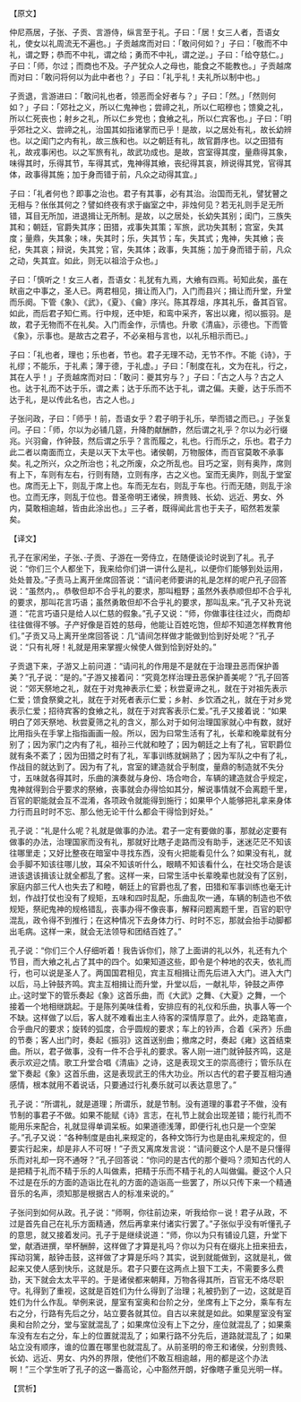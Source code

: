 

【原文】

仲尼燕居，子张、子贡、言游侍，纵言至于礼。子曰：「居！女三人者，吾语女礼，使女以礼周流无不遍也。」子贡越席而对曰：「敢问何如？」子曰：「敬而不中礼，谓之野；恭而不中礼，谓之给；勇而不中礼，谓之逆。」子曰：「给夺慈仁。」子曰：「师，尔过；而商也不及。子产犹众人之母也，能食之不能教也。」子贡越席而对曰：「敢问将何以为此中者也？」子曰：「礼乎礼！夫礼所以制中也。」

子贡退，言游进曰：「敢问礼也者，领恶而全好者与？」子曰：「然。」「然则何如？」子曰：「郊社之义，所以仁鬼神也；尝禘之礼，所以仁昭穆也；馈奠之礼，所以仁死丧也；射乡之礼，所以仁乡党也；食飨之礼，所以仁宾客也。」子曰：「明乎郊社之义、尝禘之礼，治国其如指诸掌而已乎！是故，以之居处有礼，故长幼辨也。以之闺门之内有礼，故三族和也。以之朝廷有礼，故官爵序也。以之田猎有礼，故戎事闲也。以之军旅有礼，故武功成也。是故，宫室得其度，量鼎得其象，味得其时，乐得其节，车得其式，鬼神得其飨，丧纪得其哀，辨说得其党，官得其体，政事得其施；加于身而错于前，凡众之动得其宜。」

子曰：「礼者何也？即事之治也。君子有其事，必有其治。治国而无礼，譬犹瞽之无相与？伥伥其何之？譬如终夜有求于幽室之中，非烛何见？若无礼则手足无所错，耳目无所加，进退揖让无所制。是故，以之居处，长幼失其别；闺门，三族失其和；朝廷，官爵失其序；田猎，戎事失其策；军旅，武功失其制；宫室，失其度；量鼎，失其象；味，失其时；乐，失其节；车，失其式；鬼神，失其飨；丧纪，失其哀；辩说，失其党；官，失其体；政事，失其施；加于身而错于前，凡众之动，失其宜。如此，则无以祖洽于众也。」

子曰：「慎听之！女三人者，吾语女：礼犹有九焉，大飨有四焉。茍知此矣，虽在畎亩之中事之，圣人已。两君相见，揖让而入门，入门而县兴；揖让而升堂，升堂而乐阕。下管《象》、《武》，《夏》、《龠》序兴。陈其荐俎，序其礼乐，备其百官。如此，而后君子知仁焉。行中规，还中矩，和鸾中采齐，客出以雍，彻以振羽。是故，君子无物而不在礼矣。入门而金作，示情也。升歌《清庙》，示德也。下而管《象》，示事也。是故古之君子，不必亲相与言也，以礼乐相示而已。」

子曰：「礼也者，理也；乐也者，节也。君子无理不动，无节不作。不能《诗》，于礼缪；不能乐，于礼素；薄于德，于礼虚。」子曰：「制度在礼，文为在礼，行之，其在人乎！」子贡越席而对曰：「敢问：夔其穷与？」子曰：「古之人与？古之人也。达于礼而不达于乐，谓之素；达于乐而不达于礼，谓之偏。夫夔，达于乐而不达于礼，是以传此名也，古之人也。」

子张问政，子曰：「师乎！前，吾语女乎？君子明于礼乐，举而错之而已。」子张复问。子曰：「师，尔以为必铺几筵，升降酌献酬酢，然后谓之礼乎？尔以为必行缀兆。兴羽龠，作钟鼓，然后谓之乐乎？言而履之，礼也。行而乐之，乐也。君子力此二者以南面而立，夫是以天下太平也。诸侯朝，万物服体，而百官莫敢不承事矣。礼之所兴，众之所治也；礼之所废，众之所乱也。目巧之室，则有奥阼，席则有上下，车则有左右，行则有随，立则有序，古之义也。室而无奥阼，则乱于堂室也。席而无上下，则乱于席上也。车而无左右，则乱于车也。行而无随，则乱于涂也。立而无序，则乱于位也。昔圣帝明王诸侯，辨贵贱、长幼、远近、男女、外内，莫敢相逾越，皆由此涂出也。」三子者，既得闻此言也于夫子，昭然若发蒙矣。

【译文】

孔子在家闲坐，子张、·子贡、子游在一旁侍立，在随便谈论时说到了礼。孔子说：“你们三个人都坐下，我来给你们讲一讲什么是礼，以便你们能够到处运用，处处普及。”子责马上离开坐席回答说：“请问老师要讲的礼是怎样的呢户孔子回答说：“虽然内，。恭敬但却不合乎礼的要求，那叫粗野；虽然外表恭顺但却不合乎礼的要求，那叫花言巧语；虽然勇敢但却不合乎礼的要求，那叫乱来。”孔子又补充说道：“花言巧语只是给人以仁慈的假象。”孔子又说：“师，你做事往往过火，而商却往往做得不够。子产好像是百姓的慈母，他能让百姓吃饱，但却不知道怎样教育他们。”子贡又马上离开坐席回答说：几“请间怎样做才能做到恰到好处呢？”孔子说：“只有礼呀！礼就是用来掌握火候使人做到恰到好处的。”

子贡退下来，子游又上前问道：“请问礼的作用是不是就在于治理丑恶而保护善美？”孔子说：“是的。”子游又接着问：“究竟怎样治理丑恶保护善美呢？”孔子回答说：“郊天祭地之礼，就在于对鬼神表示仁爱；秋尝夏谛之礼，就在于对祖先表示仁爱；馈食祭奠之礼，就在于对死者表示仁爱；乡射、乡饮酒之礼，就在于对乡党表示仁爱；招待宾客的食飨之礼，就在于对宾客表示仁爱。”孔子又接着说：“如果明白了郊天祭地、秋尝夏筛之礼的含义，那么对于如何治理国家就心中有数，就好比用指头在手掌上指指画画一般。所以，因为曰常生活有了礼，长辈和晚辈就有分别了；因为家门之内有了礼，祖孙三代就和睦了；因为朝廷之上有了礼，官职爵位就有条不紊了；因为田猎之时有了礼，军事训练就娴熟了；因为军队之中有了礼，作战目的就达到了。因为有了礼，宫室的建造就合乎制度，量鼎的制造就不失分寸，五味就各得其时，乐曲的演奏就与身份、场合吻合，车辆的建造就合乎规定，鬼神就得到合乎要求的祭飨，丧事就会办得恰如其分，解说事情就不会离题千里，百官的职能就会互不混淆，各项政令就能得到施行；如果甲个人能够把礼拿来身体力行而且时时不忘、那么他无论干什么都会干得恰到好处。”

孔子说：“礼是什么呢？礼就是做事的办法。君子一定有要做的事，那就必定要有做事的办法，治理国家而没有礼，那就好比瞎子走路而没有助手，迷迷茫茫不知该往哪里走；又好比整夜在暗室中寻找东西，没有火把能看见什么？如果没有礼，就会手脚不知该往哪儿放，耳朵不知该听什么，眼睛不知该看什么，在社交场合是该进该退该揖该让就全都乱了套。这样一来，曰常生活中长辈晚辈也就没有了区别，家庭内部三代人也失去了和睦，朝廷上的官爵也乱了套，田猎和军事训练也毫无计划，作战打仗也没有了规矩，五味和四时乱配，乐曲乱吹一通，车辆的制造也不依规矩，祭祀鬼神的规格错乱，丧事办得不像丧事，解释问题离题千里，百官的职守混乱，政令得不到推行；在这种情况下去身体力行、时时不忘，那就会抬手动脚都出毛病。这样一来，就会无法领导和团结百姓了。”

孔子说：“你们三个人仔细听着！我告诉你们，除了上面讲的礼以外，礼还有九个节目，而大飨之礼占了其中的四个。如果知道这些，即令是个种地的农夫，依礼而行，也可以说是圣人了。两国国君相见，宾主互相揖让而先后进入大门。进入大门以后，马上钟鼓齐鸣。宾主互相揖让而升堂，升堂以后，一献礼毕，钟鼓之声停止。·这时堂下的管乐奏起《象》这首乐曲，而《大武》之舞、《大夏》之舞，一个接着一个地相继跳起。于是陈列美味佳肴，安排应有的礼仪和乐曲，执事人等一个不缺。这样做了以后，客人就不难看出主人待客的深情厚意了。此外，走路笔直，合乎曲尺的要求；旋转的弧度，合乎圆规的要求；车上的铃声，合着《采齐》乐曲的节奏；客人出门时，奏起《振羽》这首送别曲；撤席之时，奏起《雍》这首结束曲。所以，君子做事，没有一件不合乎礼的要求。客人刚一进门就钟鼓齐鸣，这是表示欢迎之情。歌工升堂合唱《清庙》之诗，这是表现文王的崇高德行；管乐队在堂下奏起《象》这首乐曲，这是表现武王的伟大功业。所以古代的君子要互相沟通感情，根本就用不着说话，只要通过行礼奏乐就可以表达意思了。”

孔子说：“所谓礼，就是道理；所谓乐，就是节制。没有道理的事君子不做，没有节制的事君子不做。如果不能赋《诗》言志，在礼节上就会出现差错；能行礼而不能用乐来配合，礼就显得单调呆板。如果道德浅薄，即便行礼也只是一个空架子。”孔子又说：“各种制度是由礼来规定的，各种文饰行为也是由礼来规定的，但要实行起来，却是非人不可呀！”子贡又离席发言说：“请问夔这个人是不是只懂得乐而对礼却一窍不通呀？”孔子回答说：“你问的是古代的那个夔吗？须知古代的人是把精于礼而不精于乐的人叫做素，把精于乐而不精于礼的人叫做偏。夔这个人只不过是在乐的方面的造诣比在礼的方面的造诣高一些罢了，所以只传下来一个精通音乐的名声，须知那是根据古人的标准来说的。”

子张问到如何从政。孔子说：“师啊，你往前边来，听我给你－说！君子从政，不过是首先自己在礼乐方面精通，然后再拿来付诸实行罢了。”子张似乎没有听懂孔子的意思，就又接着发问。孔子于是继续说道：“师，你以为只有铺设几筵，升堂下堂，献酒进撰，举杯酬醉，这样做了才算是礼吗？你以为只有在缀兆上扭来扭去，挥动羽篱，敲钟击鼓，这祥做了才算是乐吗？其实，说到就能做到，这就是礼，做起来又使人感到快乐，这就是乐。君子只要在这两点上狠下工夫，不需要多么费劲，天下就会太太平平的。于是诸侯都来朝拜，万物各得其所，百官无不烙尽职守。礼得到了重视，这就是百姓们为什么得到了治理；礼被扔到了一边，这就是百姓们为什么作乱。举例来说，屋室有室奥和台阶之分，坐席有上下之分，乘车有左右之分，行路有先后之分，站立要各就其位。自古以来就是如此。如果屋室没有室奥和台阶之分，堂与室就混乱了；如果席位没有上下之分，座位就混乱了；如果乘车没有左右之分，车上的位置就混乱了；如果行路不分先后，道路就混乱了；如果站立没有顺序，谁的位置在哪里也就混乱了。从前圣明的帝王和诸侯，分别贵贱、长幼、远近、男女、内外的界限，使他们不敢互相逾越，用的都是这个办法啊！”三个学生听了孔子的这一番高论，心中豁然开朗，好像瞎子重见光明一样。

【赏析】


